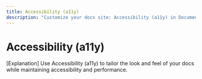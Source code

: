 ```yaml
---
title: Accessibility (a11y)
description: "Customize your docs site: Accessibility (a11y) in Documentation.AI."
---
```


# Accessibility (a11y)

[Explanation] Use Accessibility (a11y) to tailor the look and feel of your docs while maintaining accessibility and performance.
